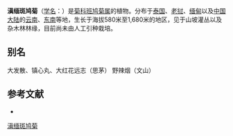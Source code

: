 {{Speciesbox
| name = 滇缅斑鸠菊
| status = 
| status_system = 
| image =
| genus = Vernonia
| species = parishii
| authority = Hook. f.
}}

'''滇缅斑鸠菊'''（[[学名|学名]]：{{lang|la|''Vernonia parishii''}}）是[[菊科|菊科]][[班鸠菊属|班鸠菊属]]的植物。分布于[[泰国|泰国]]、[[老挝|老挝]]、[[缅甸|缅甸]]以及[[中国大陆|中国大陆]]的[[云南|云南]]、[[东南|东南]]等地，生长于海拔580米至1,680米的地区，见于山坡灌丛以及杂木林林缘，目前尚未由人工引种栽培。

== 别名 ==
大发散、镇心丸、大红花远志（思茅） 野辣烟（文山）

== 参考文献 ==
<div class="references-small">
* {{cite web| url =http://www.bioinfo.cn/db05/KmzwSpecies.php?action=view&id=5402| title =滇缅斑鸠菊| work =《中国高等植物数据库全库》| publisher =中国科学院微生物研究所| author =昆明植物研究所| accessdate =2009-02-25}}{{dead link|date=2018年3月 |bot=InternetArchiveBot |fix-attempted=yes }}
</div>
{{Taxonbar|from=Q15231816}}

[[Category:斑鸠菊属|滇缅斑鸠菊]]


{{植物小作品}}